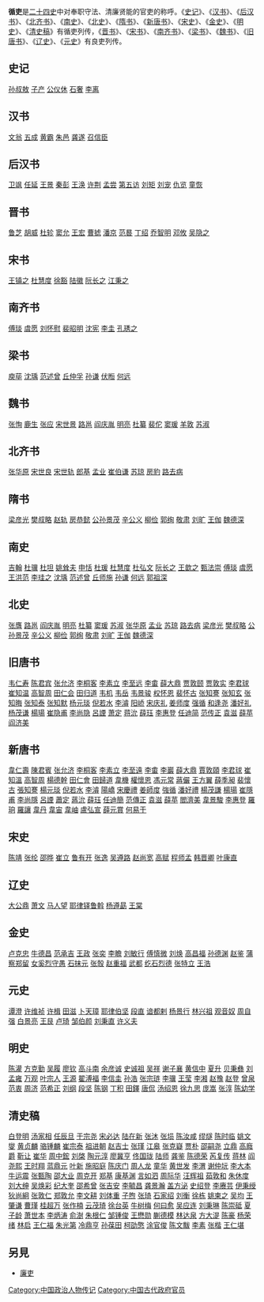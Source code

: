 {{unreferenced|time=2014-10-21}} 
'''循吏'''是[[二十四史|二十四史]]中对奉职守法、清廉贤能的官吏的称呼。《[[史记|史记]]》、《[[汉书|汉书]]》、《[[后汉书|后汉书]]》、《[[北齐书|北齐书]]》、《[[南史|南史]]》、《[[北史|北史]]》、《[[隋书|隋书]]》、《[[新唐书|新唐书]]》、《[[宋史|宋史]]》、《[[金史|金史]]》、《[[明史|明史]]》、《[[清史稿|清史稿]]》有循吏列传，《[[晋书|晋书]]》、《[[宋书|宋书]]》、《[[南齐书|南齐书]]》、《[[梁书|梁书]]》、《[[魏书|魏书]]》、《[[旧唐书|旧唐书]]》、《[[辽史|辽史]]》、《[[元史|元史]]》有良吏列传。
==史记==
[[孙叔敖|孙叔敖]] [[子产|子产]] [[公仪休|公仪休]] [[石奢|石奢]] [[李离|李离]]
==汉书==
[[文翁|文翁]] [[五成|五成]] [[黄霸|黄霸]] [[朱邑|朱邑]] [[龚遂|龚遂]] [[召信臣|召信臣]]

==后汉书==
[[卫飒|卫飒]] [[任延|任延]] [[王景|王景]] [[秦彭|秦彭]] [[王涣|王涣]] [[许荆|许荆]] [[孟尝|孟尝]] [[第五访|第五访]] [[刘矩|刘矩]] [[刘宠|刘宠]] [[仇览|仇览]] [[童恢|童恢]]
==晋书==
[[鲁芝|鲁芝]] [[胡威|胡威]] [[杜轸|杜轸]] [[窦允|窦允]] [[王宏|王宏]] [[曹摅|曹摅]] [[潘京|潘京]] [[范晷|范晷]] [[丁绍|丁绍]] [[乔智明|乔智明]] [[邓攸|邓攸]] [[吴隐之|吴隐之]]
==宋书==
[[王镇之|王镇之]] [[杜慧度|杜慧度]] [[徐豁|徐豁]] [[陆徽|陆徽]] [[阮长之|阮长之]] [[江秉之|江秉之]]
==南齐书==
[[傅琰|傅琰]] [[虞愿|虞愿]] [[刘怀慰|刘怀慰]] [[裴昭明|裴昭明]] [[沈宪|沈宪]] [[李圭|李圭]] [[孔琇之|孔琇之]] 
==梁书==
[[庾荜|庾荜]] [[沈瑀|沈瑀]] [[范述曾|范述曾]] [[丘仲孚|丘仲孚]] [[孙谦|孙谦]] [[伏暅|伏暅]] [[何远|何远]]

==魏书==
[[张恂|张恂]] [[鹿生|鹿生]] [[张应|张应]] [[宋世景|宋世景]] [[路邕|路邕]] [[阎庆胤|阎庆胤]] [[明亮|明亮]] [[杜纂|杜纂]] [[裴佗|裴佗]] [[窦瑗|窦瑗]] [[羊敦|羊敦]] [[苏淑|苏淑]]
==北齐书==
[[张华原|张华原]] [[宋世良|宋世良]] [[宋世轨|宋世轨]] [[郎基|郎基]] [[孟业|孟业]] [[崔伯谦|崔伯谦]] [[苏琼|苏琼]] [[房豹|房豹]] [[路去病|路去病]]

==隋书==
[[梁彦光|梁彦光]] [[樊叔略|樊叔略]] [[赵轨|赵轨]] [[房恭懿|房恭懿]] [[公孙景茂|公孙景茂]] [[辛公义|辛公义]] [[柳俭|柳俭]] [[郭绚|郭绚]] [[敬肃|敬肃]] [[刘旷|刘旷]] [[王伽|王伽]] [[魏德深|魏德深]]

==南史==
[[吉翰|吉翰]] [[杜骥|杜骥]] [[杜坦|杜坦]] [[姚耸夫|姚耸夫]] [[申恬|申恬]] [[杜瑗|杜瑗]] [[杜慧度|杜慧度]] [[杜弘文|杜弘文]] [[阮长之|阮长之]] [[王歆之|王歆之]] [[甄法崇|甄法崇]] [[傅琰|傅琰]] [[虞愿|虞愿]] [[王洪范|王洪范]] [[李珪之|李珪之]] [[沈瑀|沈瑀]] [[范述曾|范述曾]] [[丘师施|丘师施]] [[孙谦|孙谦]] [[何远|何远]] [[郭祖深|郭祖深]]
==北史==
[[张膺|张膺]] [[路邕|路邕]] [[阎庆胤|阎庆胤]] [[明亮|明亮]] [[杜纂|杜纂]] [[窦瑗|窦瑗]] [[苏淑|苏淑]] [[张华原|张华原]] [[孟业|孟业]] [[苏琼|苏琼]] [[路去病|路去病]] [[梁彦光|梁彦光]] [[樊叔略|樊叔略]] [[公孙景茂|公孙景茂]] [[辛公义|辛公义]] [[柳俭|柳俭]] [[郭绚|郭绚]] [[敬肃|敬肃]] [[刘旷|刘旷]] [[王伽|王伽]] [[魏德深|魏德深]] 
==旧唐书==
[[韦仁寿|韦仁寿]] [[陈君宾|陈君宾]] [[张允济_(唐朝)|张允济]] [[李桐客|李桐客]] [[李素立|李素立]] [[李至远|李至远]] [[李畬|李畬]] [[薛大鼎|薛大鼎]] [[贾敦颐|贾敦颐]] [[贾敦实|贾敦实]] [[李君球|李君球]] [[崔知温|崔知温]] [[高智周|高智周]] [[田仁会|田仁会]] [[田归道|田归道]] [[韦机|韦机]] [[韦岳|韦岳]] [[韦景骏|韦景骏]] [[权怀恩|权怀恩]] [[裴怀古|裴怀古]] [[张知謇|张知謇]] [[张知玄|张知玄]] [[张知晦|张知晦]] [[张知泰|张知泰]] [[张知默|张知默]] [[杨元琰|杨元琰]] [[倪若水|倪若水]] [[李濬_(唐朝)|李濬]] [[阳峤|阳峤]] [[宋慶禮_(唐朝)|宋庆礼]] [[姜师度|姜师度]] [[强循|强循]] [[和逢尧|和逢尧]] [[潘好礼|潘好礼]] [[杨茂谦|杨茂谦]] [[楊瑒|楊瑒]] [[崔隐甫|崔隐甫]] [[李尚隐|李尚隐]] [[呂諲|呂諲]] [[蕭定_(唐朝)|萧定]] [[蒋沇|蒋沇]] [[薛珏|薛珏]] [[李惠登|李惠登]] [[任迪简|任迪简]] [[范传正|范传正]] [[袁滋|袁滋]] [[薛苹|薛苹]] [[阎济美|阎济美]]

==新唐书==
[[韋仁壽|韋仁壽]] [[陳君賓|陳君賓]] [[張允濟_(唐朝)|张允济]] [[李桐客|李桐客]] [[李素立|李素立]] [[李至遠|李至遠]] [[李畬|李畬]] [[李岩_(唐朝)|李巖]] [[薛大鼎|薛大鼎]] [[賈敦頤|賈敦頤]] [[李君球|李君球]] [[崔知溫|崔知溫]] [[高智周|高智周]] [[楊德幹|楊德幹]] [[田仁會|田仁會]] [[田歸道|田歸道]] [[韋機|韋機]] [[權懷恩|權懷恩]] [[馮元常|馮元常]] [[蔣儼|蔣儼]] [[王方翼|王方翼]] [[薛季昶|薛季昶]] [[裴懷古|裴懷古]] [[張知謇|張知謇]] [[楊元琰|楊元琰]] [[倪若水|倪若水]] [[李濬_(唐朝)|李濬]] [[陽嶠|陽嶠]] [[宋慶禮_(唐朝)|宋慶禮]] [[姜師度|姜師度]] [[強循|強循]] [[潘好禮|潘好禮]] [[楊茂謙|楊茂謙]] [[楊瑒|楊瑒]] [[崔隱甫|崔隱甫]] [[李尚隱|李尚隱]] [[呂諲|呂諲]] [[蕭定_(唐朝)|蕭定]] [[蔣沇|蔣沇]] [[薛珏|薛珏]] [[任迪簡|任迪簡]] [[范傳正|范傳正]] [[袁滋|袁滋]] [[薛苹|薛苹]] [[閻濟美|閻濟美]] [[韋景駿|韋景駿]] [[李惠登|李惠登]] [[羅珦|羅珦]] [[羅讓|羅讓]] [[韋丹|韋丹]] [[韋宙|韋宙]] [[韋岫|韋岫]] [[盧弘宣|盧弘宣]] [[薛元賞|薛元賞]] [[何易于|何易于]]
==宋史==
[[陈靖|陈靖]] [[张纶|张纶]] [[邵晔|邵晔]] [[崔立|崔立]] [[鲁有开|鲁有开]] [[张逸|张逸]] [[吴遵路|吴遵路]] [[赵尚宽|赵尚宽]] [[高赋|高赋]] [[程师孟|程师孟]] [[韩晋卿|韩晋卿]] [[叶康直|叶康直]]
==辽史==
[[大公鼎|大公鼎]] [[萧文|萧文]] [[马人望|马人望]] [[耶律铎鲁斡|耶律铎鲁斡]] [[杨遵勗|杨遵勗]] [[王棠|王棠]]
==金史==
[[卢克忠|卢克忠]] [[牛德昌|牛德昌]] [[范承吉|范承吉]] [[王政|王政]] [[张奕|张奕]] [[李瞻|李瞻]] [[刘敏行|刘敏行]] [[傅慎微|傅慎微]] [[刘焕|刘焕]] [[高昌福|高昌福]] [[孙德渊|孙德渊]] [[赵鉴|赵鉴]] [[蒲察郑留|蒲察郑留]] [[女奚烈守愚|女奚烈守愚]] [[石抹元|石抹元]] [[张彀|张彀]] [[赵重福|赵重福]] [[武都|武都]] [[纥石烈德|纥石烈德]] [[张特立|张特立]] [[王浩|王浩]]
==元史==
[[谭澄|谭澄]] [[许维祯|许维祯]] [[许楫|许楫]] [[田滋|田滋]] [[卜天璋|卜天璋]]
[[耶律伯坚|耶律伯坚]] [[段直|段直]] [[谙都剌|谙都剌]] [[杨景行|杨景行]] [[林兴祖|林兴祖]] [[观音奴|观音奴]] [[周自强|周自强]] [[白景亮|白景亮]] [[王艮|王艮]] [[卢琦|卢琦]] [[邹伯颜|邹伯颜]] [[刘秉直|刘秉直]] [[许义夫|许义夫]]

==明史==
[[陈灌|陈灌]] [[方克勤|方克勤]] [[吴履|吴履]] [[廖钦|廖钦]] [[高斗南|高斗南]] [[余彦诚|余彦诚]] [[史诚祖|史诚祖]] [[吴祥|吴祥]] [[谢子襄|谢子襄]] [[黄信中|黄信中]] [[夏升|夏升]] [[贝秉彝|贝秉彝]] [[刘孟雍|刘孟雍]] [[万观|万观]] [[叶宗人|叶宗人]] [[王源|王源]] [[翟溥福|翟溥福]] [[李信圭|李信圭]] [[孙浩|孙浩]] [[张宗琏|张宗琏]] [[李骥|李骥]] [[王莹|王莹]] [[李湘|李湘]] [[赵豫|赵豫]] [[赵登|赵登]] [[曾泉|曾泉]] [[范衷|范衷]] [[周济|周济]] [[范希正|范希正]] [[刘纲|刘纲]] [[段坚|段坚]] [[陈钢|陈钢]] [[丁积|丁积]] [[田鐸|田鐸]] [[唐侃|唐侃]] [[汤绍恩|汤绍恩]] [[徐九思|徐九思]] [[庞嵩|庞嵩]] [[张淳|张淳]] [[陈幼学|陈幼学]]
==清史稿==
[[白登明|白登明]] [[汤家相|汤家相]] [[任辰旦|任辰旦]] [[于宗尧|于宗尧]] [[宋必达|宋必达]] [[陆在新|陆在新]] [[张沐|张沐]] [[张埙|张埙]] [[陈汝咸|陈汝咸]] [[缪燧|缪燧]] [[陈时临|陈时临]] [[姚文燮|姚文燮]] [[黄贞麟|黄贞麟]] [[骆锺麟|骆锺麟]] [[崔宗泰|崔宗泰]] [[祖进朝|祖进朝]] [[赵吉士|赵吉士]] [[张瑾|张瑾]] [[江皋|江皋]] [[张克嶷|张克嶷]] [[贾朴|贾朴]] [[邵嗣尧|邵嗣尧]] [[立鼎|立鼎]] [[高廕爵|高廕爵]] [[靳让|靳让]] [[崔华|崔华]] [[周中鋐|周中鋐]] [[刘棨|刘棨]] [[陶元淳|陶元淳]] [[廖冀亨|廖冀亨]] [[佟国珑|佟国珑]] [[陆师|陆师]] [[龚鉴|龚鉴]]
[[陈德荣|陈德荣]] [[芮复传|芮复传]] [[蒋林|蒋林]] [[阎尧熙|阎尧熙]] [[王时翔|王时翔]] [[蓝鼎元|蓝鼎元]] [[叶新|叶新]] [[施昭庭|施昭庭]] [[陈庆门|陈庆门]] [[周人龙|周人龙]] [[童华|童华]] [[黄世发|黄世发]] [[李渭|李渭]] [[谢仲坃|谢仲坃]] [[李大本|李大本]] [[牛运震|牛运震]] [[张甄陶|张甄陶]] [[邵大业|邵大业]] [[周克开|周克开]] [[郑基|郑基]] [[康基渊|康基渊]] [[言如泗|言如泗]] [[周际华|周际华]] [[汪辉祖|汪辉祖]] [[茹敦和|茹敦和]] [[朱休度|朱休度]] [[刘大绅|刘大绅]] [[吴焕彩|吴焕彩]] [[纪大奎|纪大奎]] [[邵希曾|邵希曾]]
[[张吉安|张吉安]] [[李毓昌|李毓昌]] [[龚景瀚|龚景瀚]] [[盖方泌|盖方泌]] [[史绍登|史绍登]] [[李赓芸|李赓芸]] [[伊秉绶|伊秉绶]] [[狄尚絅|狄尚絅]] [[张敦仁|张敦仁]] [[郑敦允|郑敦允]] [[李文耕|李文耕]] [[刘体重|刘体重]] [[子煦|子煦]] [[張琦_(嘉慶舉人)|张琦]] [[石家绍|石家绍]] [[刘衡|刘衡]] [[徐栋|徐栋]] [[姚柬之|姚柬之]] [[吴均|吴均]] [[王肇谦|王肇谦]] [[曹瑾|曹瑾]] [[桂超万|桂超万]] [[张作楠|张作楠]] [[云茂琦|云茂琦]]
[[徐台英|徐台英]] [[牛树梅|牛树梅]] [[何曰愈|何曰愈]] [[吴应连|吴应连]] [[刘秉琳|刘秉琳]] [[陈崇砥|陈崇砥]] [[夏子龄|夏子龄]] [[萧世本|萧世本]] [[李炳涛|李炳涛]] [[俞澍|俞澍]] [[朱根仁|朱根仁]] [[邹锺俊|邹锺俊]] [[王懋勋|王懋勋]] [[蒯德模|蒯德模]] [[林达泉|林达泉]] [[方大湜|方大湜]] [[陈豪|陈豪]] [[杨荣绪|杨荣绪]] [[林启|林启]] [[王仁福|王仁福]] [[朱光第|朱光第]] [[冷鼎亨|冷鼎亨]] [[孙葆田|孙葆田]] [[柯劭憼|柯劭憼]] [[涂官俊|涂官俊]] [[陈文黻|陈文黻]] [[李素|李素]] [[张楷|张楷]] [[王仁堪|王仁堪]]

==另見==
*[[廉吏|廉吏]]
[[Category:中国政治人物传记|Category:中国政治人物传记]]
[[Category:中国古代政府官员|Category:中国古代政府官员]]